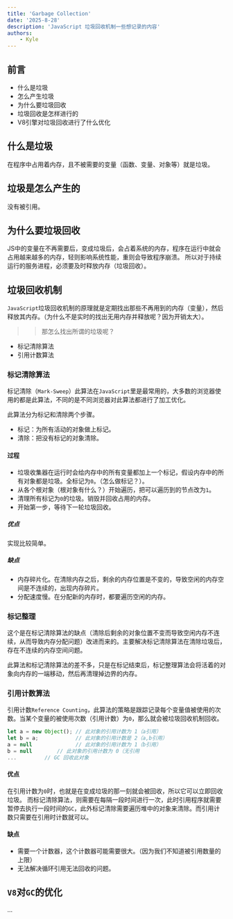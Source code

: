 ```yaml
---
title: 'Garbage Collection'
date: '2025-8-28'
description: 'JavaScript 垃圾回收机制一些想记录的内容'
authors:
    - Kyle
---
```


## 前言

- 什么是垃圾
- 怎么产生垃圾
- 为什么要垃圾回收
- 垃圾回收是怎样进行的
- V8引擎对垃圾回收进行了什么优化

## 什么是垃圾
在程序中占用着内存，且不被需要的变量（函数、变量、对象等）就是垃圾。

## 垃圾是怎么产生的
没有被引用。

## 为什么要垃圾回收
JS中的变量在不再需要后，变成垃圾后，会占着系统的内存，程序在运行中就会占用越来越多的内存，轻则影响系统性能，重则会导致程序崩溃。
所以对于持续运行的服务进程，必须要及时释放内存（垃圾回收）。

## 垃圾回收机制
`JavaScript`垃圾回收机制的原理就是定期找出那些不再用到的内存（变量），然后释放其内存。（为什么不是实时的找出无用内存并释放呢？因为开销太大）。

>> 那怎么找出所谓的垃圾呢？

- 标记清除算法
- 引用计数算法

### 标记清除算法
标记清除（`Mark-Sweep`）此算法在`JavaScript`里是最常用的，大多数的浏览器使用的都是此算法，不同的是不同浏览器对此算法都进行了加工优化。

此算法分为标记和清除两个步骤。
- 标记：为所有活动的对象做上标记。
- 清除：把没有标记的对象清除。

#### 过程
- 垃圾收集器在运行时会给内存中的所有变量都加上一个标记，假设内存中的所有对象都是垃圾。全标记为`0`。（怎么做标记？）。
- 从各个根对象（根对象有什么？）开始遍历，把可以遍历到的节点改为`1`。
- 清理所有标记为`0`的垃圾。销毁并回收占用的内存。
- 开始第一步，等待下一轮垃圾回收。

##### 优点
实现比较简单。

##### 缺点
- 内存碎片化。在清除内存之后，剩余的内存位置是不变的，导致空闲的内存空间是不连续的，出现内存碎片。
- 分配速度慢。在分配新的内存时，都要遍历空闲的内存。


### 标记整理
这个是在标记清除算法的缺点（清除后剩余的对象位置不变而导致空闲内存不连续，从而导致内存分配问题）改进而来的。主要解决标记清除算法在清除垃圾后，存在不连续的内存空间问题。

此算法和标记清除算法的差不多，只是在标记结束后，标记整理算法会将活着的对象向内存的一端移动，然后再清理掉边界的内存。

### 引用计数算法
引用计数`Reference Counting`，此算法的策略是跟踪记录每个变量值被使用的次数。当某个变量的被使用次数（引用计数）为`0`，那么就会被垃圾回收机制回收。

```js
let a = new Object(); // 此对象的引用计数为 1（a引用）
let b = a;            // 此对象的引用计数是 2（a,b引用）
a = null  		      // 此对象的引用计数为 1（b引用）
b = null 	 	// 此对象的引用计数为 0（无引用
...			// GC 回收此对象
```

#### 优点
在引用计数为`0`时，也就是在变成垃圾的那一刻就会被回收，所以它可以立即回收垃圾。
而标记清除算法，则需要在每隔一段时间进行一次，此时引用程序就需要暂停去执行一段时间的`GC`，此外标记清除需要遍历堆中的对象来清除。而引用计数只需要在引用时计数就可以。

#### 缺点
- 需要一个计数器，这个计数器可能需要很大。（因为我们不知道被引用数量的上限）
- 无法解决循环引用无法回收的问题。

## `V8`对`GC`的优化
...




